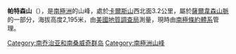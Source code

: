 {{coord|54|39|S|36|8|W|display=title}}

'''帕特森山'''（{{lang-en|Mount Paterson}}），是[[南極洲|南極洲]]的山峰，處於[[卡爾斯山|卡爾斯山]]西北面3.2公里，屬於[[薩爾韋森山脈|薩爾韋森山脈]]的一部分，海拔高度2,195米，由[[美國地質調查局|美國地質調查局]]測量，現時由[[南極條約體系|南極條約體系]]管理。

{{Antarctica-geo-stub}}
[[Category:南乔治亚和南桑威奇群岛|Category:南乔治亚和南桑威奇群岛]]
[[Category:南極洲山峰|Category:南極洲山峰]]